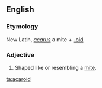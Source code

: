 ==English==

===Etymology===
New Latin, ''[[acarus]]'' a mite + [[-oid]]

===Adjective===
{{head|en|adjective}}

# {{zoology}} Shaped like or resembling a [[mite]].

[[ta:acaroid]]